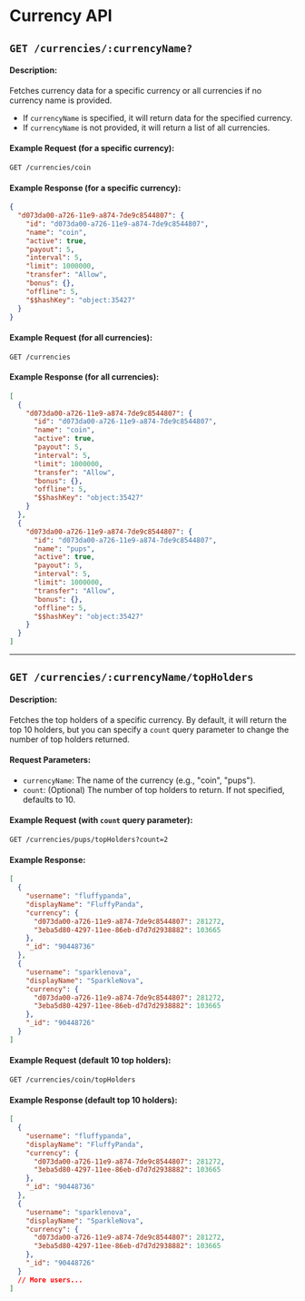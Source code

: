 # Currency API

## `GET /currencies/:currencyName?`

#### Description:

Fetches currency data for a specific currency or all currencies if no currency name is provided.

- If `currencyName` is specified, it will return data for the specified currency.
- If `currencyName` is not provided, it will return a list of all currencies.

#### Example Request (for a specific currency):

```
GET /currencies/coin
```

#### Example Response (for a specific currency):

```json
{
  "d073da00-a726-11e9-a874-7de9c8544807": {
    "id": "d073da00-a726-11e9-a874-7de9c8544807",
    "name": "coin",
    "active": true,
    "payout": 5,
    "interval": 5,
    "limit": 1000000,
    "transfer": "Allow",
    "bonus": {},
    "offline": 5,
    "$$hashKey": "object:35427"
  }
}
```

#### Example Request (for all currencies):

```
GET /currencies
```

#### Example Response (for all currencies):

```json
[
  {
    "d073da00-a726-11e9-a874-7de9c8544807": {
      "id": "d073da00-a726-11e9-a874-7de9c8544807",
      "name": "coin",
      "active": true,
      "payout": 5,
      "interval": 5,
      "limit": 1000000,
      "transfer": "Allow",
      "bonus": {},
      "offline": 5,
      "$$hashKey": "object:35427"
    }
  },
  {
    "d073da00-a726-11e9-a874-7de9c8544807": {
      "id": "d073da00-a726-11e9-a874-7de9c8544807",
      "name": "pups",
      "active": true,
      "payout": 5,
      "interval": 5,
      "limit": 1000000,
      "transfer": "Allow",
      "bonus": {},
      "offline": 5,
      "$$hashKey": "object:35427"
    }
  }
]
```

---

## `GET /currencies/:currencyName/topHolders`

#### Description:

Fetches the top holders of a specific currency. By default, it will return the top 10 holders, but you can specify a
`count` query parameter to change the number of top holders returned.

#### Request Parameters:

- `currencyName`: The name of the currency (e.g., "coin", "pups").
- `count`: (Optional) The number of top holders to return. If not specified, defaults to 10.

#### Example Request (with `count` query parameter):

```
GET /currencies/pups/topHolders?count=2
```

#### Example Response:

```json
[
  {
    "username": "fluffypanda",
    "displayName": "FluffyPanda",
    "currency": {
      "d073da00-a726-11e9-a874-7de9c8544807": 281272,
      "3eba5d80-4297-11ee-86eb-d7d7d2938882": 103665
    },
    "_id": "90448736"
  },
  {
    "username": "sparklenova",
    "displayName": "SparkleNova",
    "currency": {
      "d073da00-a726-11e9-a874-7de9c8544807": 281272,
      "3eba5d80-4297-11ee-86eb-d7d7d2938882": 103665
    },
    "_id": "90448726"
  }
]
```

#### Example Request (default 10 top holders):

```
GET /currencies/coin/topHolders
```

#### Example Response (default top 10 holders):

```json
[
  {
    "username": "fluffypanda",
    "displayName": "FluffyPanda",
    "currency": {
      "d073da00-a726-11e9-a874-7de9c8544807": 281272,
      "3eba5d80-4297-11ee-86eb-d7d7d2938882": 103665
    },
    "_id": "90448736"
  },
  {
    "username": "sparklenova",
    "displayName": "SparkleNova",
    "currency": {
      "d073da00-a726-11e9-a874-7de9c8544807": 281272,
      "3eba5d80-4297-11ee-86eb-d7d7d2938882": 103665
    },
    "_id": "90448726"
  }
  // More users...
]
```
